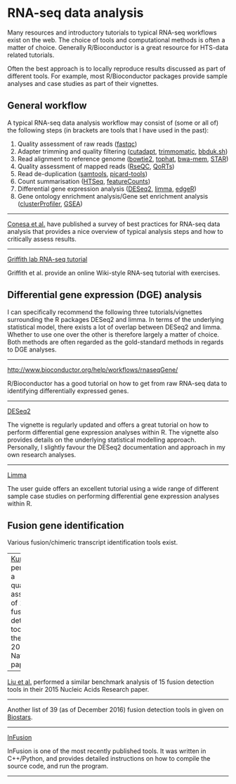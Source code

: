 # RNA-seq data analysis

Many resources and introductory tutorials to typical RNA-seq workflows exist on the web. The choice of tools and computational methods is often a matter of choice. Generally R/Bioconductor is a great resource for HTS-data related tutorials.

Often the best approach is to locally reproduce results discussed as part of different tools. For example, most R/Bioconductor packages provide sample analyses and case studies as part of their vignettes.   

## General workflow

A typical RNA-seq data analysis workflow may consist of (some or all of) the following steps (in brackets are tools that I have used in the past):

1. Quality assessment of raw reads ([fastqc](http://www.bioinformatics.babraham.ac.uk/projects/fastqc/))
2. Adapter trimming and quality filtering ([cutadapt](http://cutadapt.readthedocs.io/en/stable/guide.html), [trimmomatic](http://www.usadellab.org/cms/?page=trimmomatic), [bbduk.sh](https://sourceforge.net/projects/bbmap/))
3. Read alignment to reference genome ([bowtie2](http://bowtie-bio.sourceforge.net/bowtie2/index.shtml), [tophat](https://ccb.jhu.edu/software/tophat/index.shtml), [bwa-mem](http://bio-bwa.sourceforge.net/), [STAR](https://github.com/alexdobin/STAR))
4. Quality assessment of mapped reads ([RseQC](http://rseqc.sourceforge.net/), [QoRTs](https://github.com/hartleys/QoRTs))
5. Read de-duplication ([samtools](http://www.htslib.org/), [picard-tools](https://broadinstitute.github.io/picard/))
6. Count summarisation ([HTSeq](http://www-huber.embl.de/users/anders/HTSeq/), [featureCounts](http://bioinf.wehi.edu.au/featureCounts/))
7. Differential gene expression analysis ([DESeq2](https://bioconductor.org/packages/release/bioc/html/DESeq2.html), [limma](https://bioconductor.org/packages/release/bioc/html/limma.html), [edgeR](http://bioconductor.org/packages/release/bioc/html/edgeR.html))
8. Gene ontology enrichment analysis/Gene set enrichment analysis ([clusterProfiler](https://bioconductor.org/packages/release/bioc/html/clusterProfiler.html), [GSEA](http://software.broadinstitute.org/gsea/index.jsp))

---

[Conesa et al.](https://genomebiology.biomedcentral.com/articles/10.1186/s13059-016-0881-8) have published a survey of best practices for RNA-seq data analysis that provides a nice overview of typical analysis steps and how to critically assess results.


---

[Griffith lab RNA-seq tutorial](https://github.com/griffithlab/rnaseq_tutorial/wiki)

Griffith et al. provide an online Wiki-style RNA-seq tutorial with exercises.

## Differential gene expression (DGE) analysis

I can specifically recommend the following three tutorials/vignettes surrounding the R packages DESeq2 and limma. In terms of the underlying statistical model, there exists a lot of overlap between DESeq2 and limma. Whether to use one over the other is therefore largely a matter of choice. Both methods are often regarded as the gold-standard methods in regards to DGE analyses.

---

[http://www.bioconductor.org/help/workflows/rnaseqGene/](http://www.bioconductor.org/help/workflows/rnaseqGene/)

R/Bioconductor has a good tutorial on how to get from raw RNA-seq data to identifying differentially expressed genes.


---

[DESeq2](https://www.bioconductor.org/packages/release/bioc/html/DESeq2.html)

The vignette is regularly updated and offers a great tutorial on how to perform differential gene expression analyses within R. The vignette also provides details on the underlying statistical modelling approach. Personally, I slightly favour the DESeq2 documentation and approach in my own research analyses.

---

[Limma](https://www.bioconductor.org/packages/release/bioc/html/limma.html)

The user guide offers an excellent tutorial using a wide range of different sample case studies on performing differential gene expression analyses within R.


## Fusion gene identification

Various fusion/chimeric transcript identification tools exist.

---
[Kumar et al.](http://www.nature.com/articles/srep21597) performed a quantitative assessment of 12 fusion detection tools in their recent 2016 Nature paper.

---

[Liu et al.](http://nar.oxfordjournals.org/content/44/5/e47) performed a similar benchmark analysis of 15 fusion detection tools in their 2015 Nucleic Acids Research paper.

---

Another list of 39 (as of December 2016) fusion detection tools in given on [Biostars](https://www.biostars.org/p/45986/).  

---

[InFusion](https://bitbucket.org/kokonech/infusion/overview)

InFusion is one of the most recently published tools. It was written in C++/Python, and provides detailed instructions on how to compile the source code, and run the program.

---
